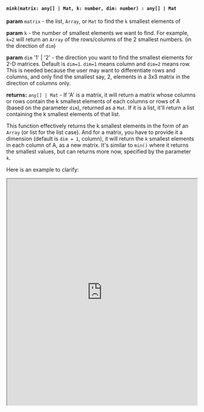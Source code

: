 

#### `mink(matrix: any[] | Mat, k: number, dim: number) : any[] | Mat`

**param** `matrix` - the list, `Array`, or `Mat` to find the `k` smallest elements of 

**param** `k` - the number of smallest elements we want to find. For example, `k=2` will return an `Array` of the rows/columns of the 2 smallest numbers. (in the direction of `dim`)

**param** `dim` '1' | '2' - the direction you want to find the smallest elements for 2-D matrices. Default is `dim=1`. `dim=1` means column and `dim=2` means row. This is needed because the user may want to differentiate rows and columns, and only find the smallest say, 2, elements in a 3x3 matrix in the direction of columns only. 

**returns:** `any[] | Mat` - If 'A' is a matrix, it will return a matrix whose columns or rows contain the k smallest elements of each columns or rows of A (based on the parameter `dim`), returned as a `Mat`. If it is a list, it'll return a list containing the k smallest elements of that list.

This function effectively returns the k smallest elements in the form of an `Array` (or list for the list case). And for a matrix, you have to provide it a dimension (default is `dim = 1`, column), it will return the `k` smallest elements in each column of A, as a new matrix. It's similar to `min()` where it returns the smallest values, but can returns more now, specified by the parameter `k`. 

Here is an example to clarify:

<iframe src="https://hlab.app/s/docs/hbook_mink"
    width="100%"
    height="600px"/>
